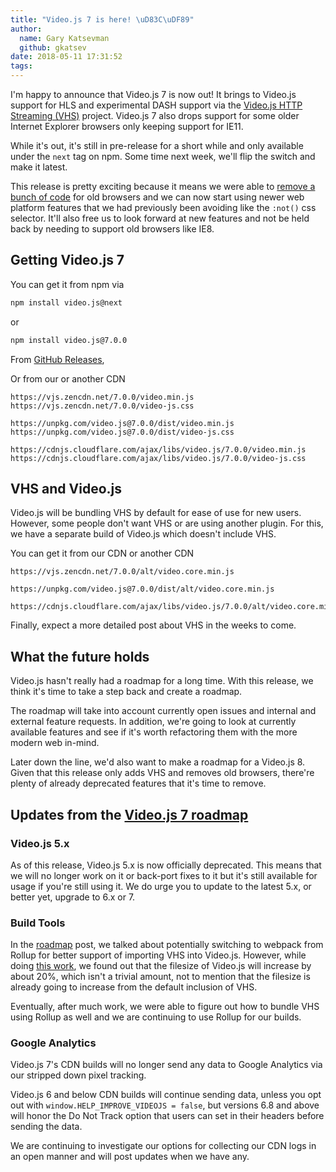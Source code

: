 ```yaml
---
title: "Video.js 7 is here! \uD83C\uDF89"
author:
  name: Gary Katsevman
  github: gkatsev
date: 2018-05-11 17:31:52
tags:
---
```



<BlogImage filename="blog/video-js-7-is-here/vjs 7 small.png" presentationWidth={141} />

I'm happy to announce that Video.js 7 is now out! It brings to Video.js support for HLS and experimental DASH support via the [Video.js HTTP Streaming (VHS)](https://github.com/videojs/http-streaming) project. Video.js 7 also drops support for some older Internet Explorer browsers only keeping support for IE11.

While it's out, it's still in pre-release for a short while and only available under the `next` tag on npm. Some time next week, we'll flip the switch and make it latest.

<BlogImage alt="changes for removing IE8 code" filename="blog/video-js-7-is-here/changes.png" presentationWidth={338} />

This release is pretty exciting because it means we were able to [remove a bunch of code](https://github.com/videojs/video.js/pull/5041) for old browsers and we can now start using newer web platform features that we had previously been avoiding like the `:not()` css selector. It'll also free us to look forward at new features and not be held back by needing to support old browsers like IE8.

## Getting Video.js 7

You can get it from npm via
```sh
npm install video.js@next
```
or
```sh
npm install video.js@7.0.0
```

From [GitHub Releases](https://github.com/videojs/video.js/releases/tag/v7.0.0),

Or from our or another CDN
```
https://vjs.zencdn.net/7.0.0/video.min.js
https://vjs.zencdn.net/7.0.0/video-js.css
```
```
https://unpkg.com/video.js@7.0.0/dist/video.min.js
https://unpkg.com/video.js@7.0.0/dist/video-js.css
```
```
https://cdnjs.cloudflare.com/ajax/libs/video.js/7.0.0/video.min.js
https://cdnjs.cloudflare.com/ajax/libs/video.js/7.0.0/video-js.css
```

## VHS and Video.js
Video.js will be bundling VHS by default for ease of use for new users. However, some people don't want VHS or are using another plugin. For this, we have a separate build of Video.js which doesn't include VHS.

You can get it from our CDN or another CDN
```
https://vjs.zencdn.net/7.0.0/alt/video.core.min.js
```
```
https://unpkg.com/video.js@7.0.0/dist/alt/video.core.min.js
```
```
https://cdnjs.cloudflare.com/ajax/libs/video.js/7.0.0/alt/video.core.min.js
```

Finally, expect a more detailed post about VHS in the weeks to come.

## What the future holds
Video.js hasn't really had a roadmap for a long time. With this release, we think it's time to take a step back and create a roadmap.

The roadmap will take into account currently open issues and internal and external feature requests. In addition, we're going to look at currently available features and see if it's worth refactoring them with the more modern web in-mind.

Later down the line, we'd also want to make a roadmap for a Video.js 8. Given that this release only adds VHS and removes old browsers, there're plenty of already deprecated features that it's time to remove.

## Updates from the [Video.js 7 roadmap](/blog/video-js-7-roadmap)
### Video.js 5.x

As of this release, Video.js 5.x is now officially deprecated. This means that we will no longer work on it or back-port fixes to it but it's still available for usage if you're still using it. We do urge you to update to the latest 5.x, or better yet, upgrade to 6.x or 7.

### Build Tools
In the [roadmap](/blog/video-js-7-roadmap) post, we talked about potentially switching to webpack from Rollup for better support of importing VHS into Video.js. However, while doing [this work](https://github.com/videojs/video.js/pull/5033), we found out that the filesize of Video.js will increase by about 20%, which isn't a trivial amount, not to mention that the filesize is already going to increase from the default inclusion of VHS.

Eventually, after much work, we were able to figure out how to bundle VHS using Rollup as well and we are continuing to use Rollup for our builds.

### Google Analytics
Video.js 7's CDN builds will no longer send any data to Google Analytics via our stripped down pixel tracking.

Video.js 6 and below CDN builds will continue sending data, unless you opt out with `window.HELP_IMPROVE_VIDEOJS = false`, but versions 6.8 and above will honor the Do Not Track option that users can set in their headers before sending the data.

We are continuing to investigate our options for collecting our CDN logs in an open manner and will post updates when we have any.
